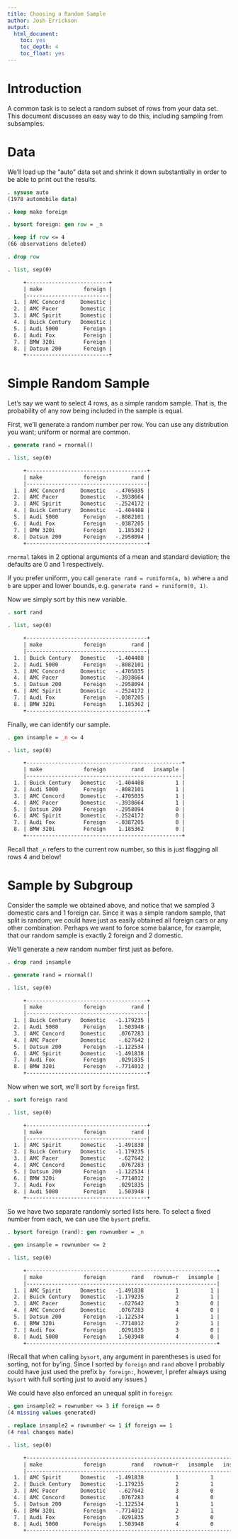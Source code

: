```yaml
---
title: Choosing a Random Sample
author: Josh Errickson
output:
  html_document:
    toc: yes
    toc_depth: 4
    toc_float: yes
---
```


# Introduction

A common task is to select a random subset of rows from your data set. This
document discusses an easy way to do this, including sampling from subsamples.

# Data

We'll load up the "auto" data set and shrink it down substantially in order to
be able to print out the results.

```stata
. sysuse auto
(1978 automobile data)

. keep make foreign

. bysort foreign: gen row = _n

. keep if row <= 4
(66 observations deleted)

. drop row

. list, sep(0)

     +--------------------------+
     | make             foreign |
     |--------------------------|
  1. | AMC Concord     Domestic |
  2. | AMC Pacer       Domestic |
  3. | AMC Spirit      Domestic |
  4. | Buick Century   Domestic |
  5. | Audi 5000        Foreign |
  6. | Audi Fox         Foreign |
  7. | BMW 320i         Foreign |
  8. | Datsun 200       Foreign |
     +--------------------------+

```

# Simple Random Sample

Let's say we want to select 4 rows, as a simple random sample. That is, the
probability of any row being included in the sample is equal.

First, we'll generate a random number per row. You can use any distribution you
want; uniform or normal are common.


```stata
. generate rand = rnormal()

. list, sep(0)

     +--------------------------------------+
     | make             foreign        rand |
     |--------------------------------------|
  1. | AMC Concord     Domestic   -.4705035 |
  2. | AMC Pacer       Domestic   -.3938664 |
  3. | AMC Spirit      Domestic   -.2524172 |
  4. | Buick Century   Domestic   -1.404408 |
  5. | Audi 5000        Foreign   -.8082101 |
  6. | Audi Fox         Foreign   -.0387205 |
  7. | BMW 320i         Foreign    1.185362 |
  8. | Datsun 200       Foreign   -.2958094 |
     +--------------------------------------+

```

`rnormal` takes in 2 optional arguments of a mean and standard deviation; the
defaults are 0 and 1 respectively.

If you prefer uniform, you call `generate rand = runiform(a, b)` where `a` and
`b` are upper and lower bounds, e.g. `generate rand = runiform(0, 1)`.

Now we simply sort by this new variable.

```stata
. sort rand

. list, sep(0)

     +--------------------------------------+
     | make             foreign        rand |
     |--------------------------------------|
  1. | Buick Century   Domestic   -1.404408 |
  2. | Audi 5000        Foreign   -.8082101 |
  3. | AMC Concord     Domestic   -.4705035 |
  4. | AMC Pacer       Domestic   -.3938664 |
  5. | Datsun 200       Foreign   -.2958094 |
  6. | AMC Spirit      Domestic   -.2524172 |
  7. | Audi Fox         Foreign   -.0387205 |
  8. | BMW 320i         Foreign    1.185362 |
     +--------------------------------------+

```

Finally, we can identify our sample.

```stata
. gen insample = _n <= 4

. list, sep(0)

     +-------------------------------------------------+
     | make             foreign        rand   insample |
     |-------------------------------------------------|
  1. | Buick Century   Domestic   -1.404408          1 |
  2. | Audi 5000        Foreign   -.8082101          1 |
  3. | AMC Concord     Domestic   -.4705035          1 |
  4. | AMC Pacer       Domestic   -.3938664          1 |
  5. | Datsun 200       Foreign   -.2958094          0 |
  6. | AMC Spirit      Domestic   -.2524172          0 |
  7. | Audi Fox         Foreign   -.0387205          0 |
  8. | BMW 320i         Foreign    1.185362          0 |
     +-------------------------------------------------+

```

Recall that `_n` refers to the current row number, so this is just flagging all
rows 4 and below!

# Sample by Subgroup

Consider the sample we obtained above, and notice that we sampled 3 domestic
cars and 1 foreign car. Since it was a simple random sample, that split is
random; we could have just as easily obtained all foreign cars or any other
combination. Perhaps we want to force some balance, for example, that our random
sample is exactly 2 foreign and 2 domestic.

We'll generate a new random number first just as before.

```stata
. drop rand insample

. generate rand = rnormal()

. list, sep(0)

     +--------------------------------------+
     | make             foreign        rand |
     |--------------------------------------|
  1. | Buick Century   Domestic   -1.179235 |
  2. | Audi 5000        Foreign    1.503948 |
  3. | AMC Concord     Domestic    .0767283 |
  4. | AMC Pacer       Domestic    -.627642 |
  5. | Datsun 200       Foreign   -1.122534 |
  6. | AMC Spirit      Domestic   -1.491838 |
  7. | Audi Fox         Foreign    .0291835 |
  8. | BMW 320i         Foreign   -.7714012 |
     +--------------------------------------+

```

Now when we sort, we'll sort by `foreign` first.

```stata
. sort foreign rand

. list, sep(0)

     +--------------------------------------+
     | make             foreign        rand |
     |--------------------------------------|
  1. | AMC Spirit      Domestic   -1.491838 |
  2. | Buick Century   Domestic   -1.179235 |
  3. | AMC Pacer       Domestic    -.627642 |
  4. | AMC Concord     Domestic    .0767283 |
  5. | Datsun 200       Foreign   -1.122534 |
  6. | BMW 320i         Foreign   -.7714012 |
  7. | Audi Fox         Foreign    .0291835 |
  8. | Audi 5000        Foreign    1.503948 |
     +--------------------------------------+

```

So we have two separate randomly sorted lists here. To select a fixed number
from each, we can use the `bysort` prefix.

```stata
. bysort foreign (rand): gen rownumber = _n

. gen insample = rownumber <= 2

. list, sep(0)

     +------------------------------------------------------------+
     | make             foreign        rand   rownum~r   insample |
     |------------------------------------------------------------|
  1. | AMC Spirit      Domestic   -1.491838          1          1 |
  2. | Buick Century   Domestic   -1.179235          2          1 |
  3. | AMC Pacer       Domestic    -.627642          3          0 |
  4. | AMC Concord     Domestic    .0767283          4          0 |
  5. | Datsun 200       Foreign   -1.122534          1          1 |
  6. | BMW 320i         Foreign   -.7714012          2          1 |
  7. | Audi Fox         Foreign    .0291835          3          0 |
  8. | Audi 5000        Foreign    1.503948          4          0 |
     +------------------------------------------------------------+

```

(Recall that when calling `bysort`, any argument in parentheses is used for
sorting, not for by'ing. Since I sorted by `foreign` and `rand` above I probably
could have just used the prefix `by foreign:`, however, I prefer always using
`bysort` with full sorting just to avoid any issues.)

We could have also enforced an unequal split in `foreign`:

```stata
. gen insample2 = rownumber <= 3 if foreign == 0
(4 missing values generated)

. replace insample2 = rownumber <= 1 if foreign == 1
(4 real changes made)

. list, sep(0)

     +-----------------------------------------------------------------------+
     | make             foreign        rand   rownum~r   insample   insamp~2 |
     |-----------------------------------------------------------------------|
  1. | AMC Spirit      Domestic   -1.491838          1          1          1 |
  2. | Buick Century   Domestic   -1.179235          2          1          1 |
  3. | AMC Pacer       Domestic    -.627642          3          0          1 |
  4. | AMC Concord     Domestic    .0767283          4          0          0 |
  5. | Datsun 200       Foreign   -1.122534          1          1          1 |
  6. | BMW 320i         Foreign   -.7714012          2          1          0 |
  7. | Audi Fox         Foreign    .0291835          3          0          0 |
  8. | Audi 5000        Foreign    1.503948          4          0          0 |
     +-----------------------------------------------------------------------+

```
